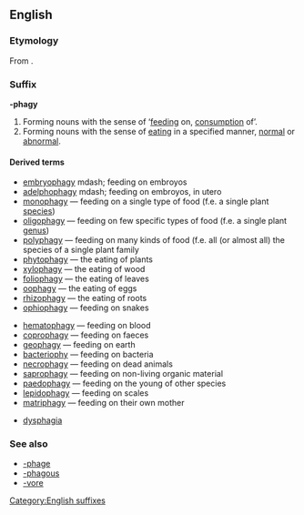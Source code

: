 {{DEFAULTSORT:phagy}}
==English==

===Etymology===
From {{etyl|grc}} '''{{polytonic|[[-φαγία]]}}'''.

===Suffix===
'''-phagy'''

# Forming nouns with the sense of ‘[[feeding]] on, [[consumption]] of’.
# Forming nouns with the sense of [[eating]] in a specified manner, [[normal]] or [[abnormal]].

====Derived terms====
{{top|feeding on, consumption of}}
* [[embryophagy]] mdash; feeding on embroyos
* [[adelphophagy]] mdash; feeding on embroyos, in utero
* [[monophagy]] &mdash; feeding on a single type of food (f.e. a single plant [[species]])
* [[oligophagy]] &mdash; feeding on few specific types of food (f.e. a single plant [[genus]])
* [[polyphagy]] &mdash; feeding on many kinds of food (f.e. all (or almost all) the species of a single plant family
* [[phytophagy]] &mdash; the eating of plants
* [[xylophagy]] &mdash; the eating of wood
* [[foliophagy]] &mdash; the eating of leaves
* [[oophagy]] &mdash; the eating of eggs
* [[rhizophagy]] &mdash; the eating of roots
* [[ophiophagy]] &mdash; feeding on snakes
{{mid}}
* [[hematophagy]] &mdash; feeding on blood
* [[coprophagy]] &mdash; feeding on faeces
* [[geophagy]] &mdash; feeding on earth
* [[bacteriophy]] &mdash; feeding on bacteria
* [[necrophagy]] &mdash; feeding on dead animals
* [[saprophagy]] &mdash; feeding on non-living organic material
* [[paedophagy]] &mdash; feeding on the young of other species
* [[lepidophagy]] &mdash; feeding on scales
* [[matriphagy]]  &mdash; feeding on their own mother
{{bottom}}

{{top|feeding in a specific manner}}
* [[dysphagia]]
{{mid}}
{{bottom}}

===See also===
* [[-phage]]
* [[-phagous]]
* [[-vore]]

[[Category:English suffixes]]